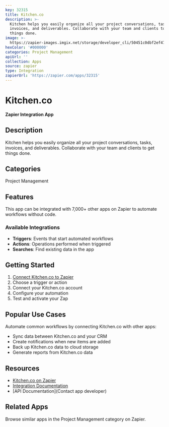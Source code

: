 ```yaml
---
key: 32315
title: Kitchen.co
description: >-
  Kitchen helps you easily organize all your project conversations, tasks,
  invoices, and deliverables. Collaborate with your team and clients to get
  things done.
image: >-
  https://zapier-images.imgix.net/storage/developer_cli/50451c0dbf2ef477dafd418cb1a26b5e.png?auto=format%2Ccompress&ixlib=python-3.0.0&q=50
hexColor: '#000000'
categories: Project Management
apiUrl: ''
collection: Apps
source: zapier
type: Integration
zapierUrl: 'https://zapier.com/apps/32315'
---
```

# Kitchen.co

**Zapier Integration App**

## Description

Kitchen helps you easily organize all your project conversations, tasks, invoices, and deliverables. Collaborate with your team and clients to get things done.

## Categories

Project Management

## Features

This app can be integrated with 7,000+ other apps on Zapier to automate workflows without code.

### Available Integrations

- **Triggers**: Events that start automated workflows
- **Actions**: Operations performed when triggered
- **Searches**: Find existing data in the app

## Getting Started

1. [Connect Kitchen.co to Zapier](https://zapier.com/apps/32315)
2. Choose a trigger or action
3. Connect your Kitchen.co account
4. Configure your automation
5. Test and activate your Zap

## Popular Use Cases

Automate common workflows by connecting Kitchen.co with other apps:

- Sync data between Kitchen.co and your CRM
- Create notifications when new items are added
- Back up Kitchen.co data to cloud storage
- Generate reports from Kitchen.co data

## Resources

- [Kitchen.co on Zapier](https://zapier.com/apps/32315)
- [Integration Documentation](https://zapier.com/apps/32315/integrations)
- [API Documentation](Contact app developer)

## Related Apps

Browse similar apps in the Project Management category on Zapier.
